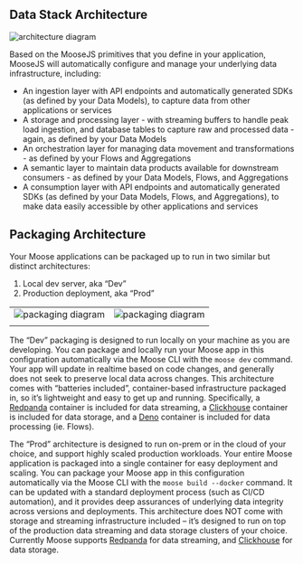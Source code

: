 ## Data Stack Architecture

![architecture diagram](/img-diagram-full-dark.svg)

Based on the MooseJS primitives that you define in your application, MooseJS will automatically configure and manage your underlying data infrastructure, including:

- An ingestion layer with API endpoints and automatically generated SDKs (as defined by your Data Models), to capture data from other applications or services
- A storage and processing layer - with streaming buffers to handle peak load ingestion, and database tables to capture raw and processed data - again, as defined by your Data Models
- An orchestration layer for managing data movement and transformations - as defined by your Flows and Aggregations
- A semantic layer to maintain data products available for downstream consumers - as defined by your Data Models, Flows, and Aggregations
- A consumption layer with API endpoints and automatically generated SDKs (as defined by your Data Models, Flows, and Aggregations), to make data easily accessible by other applications and services

## Packaging Architecture

Your Moose applications can be packaged up to run in two similar but distinct architectures:

1. Local dev server, aka “Dev”
2. Production deployment, aka “Prod”

|                                                          |                                                         |
| :------------------------------------------------------: | :-----------------------------------------------------: |
| ![packaging diagram](/img-diagram-deploy-local-dark.svg) | ![packaging diagram](/img-diagram-deploy-prod-dark.svg) |
|                                                          |                                                         |

The “Dev” packaging is designed to run locally on your machine as you are developing. You can package and locally run your Moose app in this configuration automatically via the Moose CLI with the `moose dev` command. Your app will update in realtime based on code changes, and generally does not seek to preserve local data across changes. This architecture comes with “batteries included”, container-based infrastructure packaged in, so it’s lightweight and easy to get up and running. Specifically, a [Redpanda](https://redpanda.com/) container is included for data streaming, a [Clickhouse](https://clickhouse.com/) container is included for data storage, and a [Deno](https://deno.com/) container is included for data processing (ie. Flows).

The “Prod” architecture is designed to run on-prem or in the cloud of your choice, and support highly scaled production workloads. Your entire Moose application is packaged into a single container for easy deployment and scaling. You can package your Moose app in this configuration automatically via the Moose CLI with the `moose build --docker` command. It can be updated with a standard deployment process (such as CI/CD automation), and it provides deep assurances of underlying data integrity across versions and deployments. This architecture does NOT come with storage and streaming infrastructure included – it’s designed to run on top of the production data streaming and data storage clusters of your choice. Currently Moose supports [Redpanda](https://redpanda.com/) for data streaming, and [Clickhouse](https://clickhouse.com/) for data storage.
